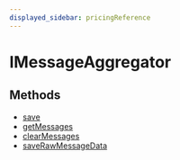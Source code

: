 ```yaml
---
displayed_sidebar: pricingReference
---
```



# IMessageAggregator

## Methods

- [save](../../IMessageAggregator/methods/pricing.IMessageAggregator.save/page.mdx)
- [getMessages](../../IMessageAggregator/methods/pricing.IMessageAggregator.getMessages/page.mdx)
- [clearMessages](../../IMessageAggregator/methods/pricing.IMessageAggregator.clearMessages/page.mdx)
- [saveRawMessageData](../../IMessageAggregator/methods/pricing.IMessageAggregator.saveRawMessageData/page.mdx)

